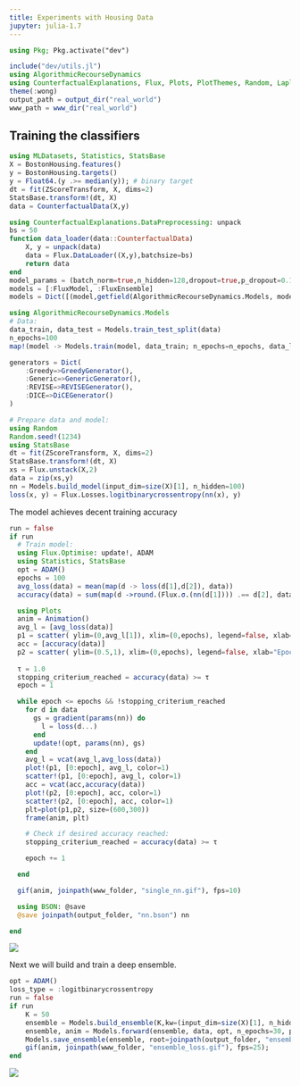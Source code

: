 ```yaml
---
title: Experiments with Housing Data
jupyter: julia-1.7
---
```


```julia
using Pkg; Pkg.activate("dev")
```

```julia
include("dev/utils.jl")
using AlgorithmicRecourseDynamics
using CounterfactualExplanations, Flux, Plots, PlotThemes, Random, LaplaceRedux, LinearAlgebra
theme(:wong)
output_path = output_dir("real_world")
www_path = www_dir("real_world")
```

## Training the classifiers

```julia
using MLDatasets, Statistics, StatsBase
X = BostonHousing.features()
y = BostonHousing.targets()
y = Float64.(y .>= median(y)); # binary target
dt = fit(ZScoreTransform, X, dims=2)
StatsBase.transform!(dt, X)
data = CounterfactualData(X,y)
```

```julia
using CounterfactualExplanations.DataPreprocessing: unpack
bs = 50
function data_loader(data::CounterfactualData)
    X, y = unpack(data)
    data = Flux.DataLoader((X,y),batchsize=bs)
    return data
end
model_params = (batch_norm=true,n_hidden=128,dropout=true,p_dropout=0.1)
models = [:FluxModel, :FluxEnsemble]
models = Dict([(model,getfield(AlgorithmicRecourseDynamics.Models, model)(data; model_params...)) for model in models])
```

```julia
using AlgorithmicRecourseDynamics.Models
# Data:
data_train, data_test = Models.train_test_split(data)
n_epochs=100
map!(model -> Models.train(model, data_train; n_epochs=n_epochs, data_loader=data_loader), values(models))

```

```julia

generators = Dict(
    :Greedy=>GreedyGenerator(), 
    :Generic=>GenericGenerator(),
    :REVISE=>REVISEGenerator(),
    :DICE=>DiCEGenerator()
)
```


```julia
# Prepare data and model:
using Random
Random.seed!(1234)
using StatsBase
dt = fit(ZScoreTransform, X, dims=2)
StatsBase.transform!(dt, X)
xs = Flux.unstack(X,2)
data = zip(xs,y)
nn = Models.build_model(input_dim=size(X)[1], n_hidden=100)
loss(x, y) = Flux.Losses.logitbinarycrossentropy(nn(x), y)
```

The model achieves decent training accuracy

```julia
run = false
if run
  # Train model:
  using Flux.Optimise: update!, ADAM
  using Statistics, StatsBase
  opt = ADAM()
  epochs = 100
  avg_loss(data) = mean(map(d -> loss(d[1],d[2]), data))
  accuracy(data) = sum(map(d ->round.(Flux.σ.(nn(d[1]))) .== d[2], data))[1]/length(data)

  using Plots
  anim = Animation()
  avg_l = [avg_loss(data)]
  p1 = scatter( ylim=(0,avg_l[1]), xlim=(0,epochs), legend=false, xlab="Epoch", title="Average loss")
  acc = [accuracy(data)]
  p2 = scatter( ylim=(0.5,1), xlim=(0,epochs), legend=false, xlab="Epoch", title="Accuracy")
  
  τ = 1.0
  stopping_criterium_reached = accuracy(data) >= τ
  epoch = 1

  while epoch <= epochs && !stopping_criterium_reached
    for d in data
      gs = gradient(params(nn)) do
        l = loss(d...)
      end
      update!(opt, params(nn), gs)
    end
    avg_l = vcat(avg_l,avg_loss(data))
    plot!(p1, [0:epoch], avg_l, color=1)
    scatter!(p1, [0:epoch], avg_l, color=1)
    acc = vcat(acc,accuracy(data))
    plot!(p2, [0:epoch], acc, color=1)
    scatter!(p2, [0:epoch], acc, color=1)
    plt=plot(p1,p2, size=(600,300))
    frame(anim, plt)

    # Check if desired accuracy reached:
    stopping_criterium_reached = accuracy(data) >= τ

    epoch += 1

  end

  gif(anim, joinpath(www_folder, "single_nn.gif"), fps=10)

  using BSON: @save
  @save joinpath(output_folder, "nn.bson") nn

end
```

![](www/boston_housing/single_nn.gif)

Next we will build and train a deep ensemble.

```julia
opt = ADAM()
loss_type = :logitbinarycrossentropy
run = false
if run
    K = 50
    ensemble = Models.build_ensemble(K,kw=(input_dim=size(X)[1], n_hidden=100));
    ensemble, anim = Models.forward(ensemble, data, opt, n_epochs=30, plot_every=10, loss_type=loss_type); # fit the ensemble
    Models.save_ensemble(ensemble, root=joinpath(output_folder, "ensemble")) # save to disk
    gif(anim, joinpath(www_folder, "ensemble_loss.gif"), fps=25);
end
```

![](www/boston_housing/ensemble_loss.gif)